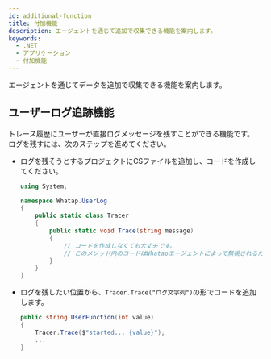 ```yaml
---
id: additional-function
title: 付加機能
description: エージェントを通じて追加で収集できる機能を案内します。
keywords:
  - .NET
  - アプリケーション
  - 付加機能
---
```


エージェントを通じてデータを追加で収集できる機能を案内します。

## ユーザーログ追跡機能

トレース履歴にユーザーが直接ログメッセージを残すことができる機能です。 ログを残すには、次のステップを進めてください。

- ログを残そうとするプロジェクトにCSファイルを追加し、コードを作成してください。

  ```csharp
  using System;

  namespace Whatap.UserLog
  {
      public static class Tracer
      {
          public static void Trace(string message)
          {
              // コードを作成しなくても大丈夫です。
              // このメソッド内のコードはWhatapエージェントによって無視されるため、実行されません。
          }
      }
  }
  ```

- ログを残したい位置から、`Tracer.Trace("ログ文字列")`の形でコードを追加します。

  ```csharp
  public string UserFunction(int value)
  {
      Tracer.Trace($"started... {value}");
      ...
  }
  ```
